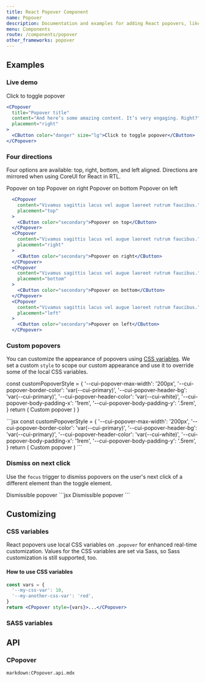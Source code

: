 ```yaml
---
title: React Popover Component
name: Popover
description: Documentation and examples for adding React popovers, like those found in iOS, to any element on your site.
menu: Components
route: /components/popover
other_frameworks: popover
---
```



## Examples

### Live demo

<Example>
  <CPopover
    title="Popover title"
    content="And here’s some amazing content. It’s very engaging. Right?"
    placement="right"
  >
    <CButton color="danger" size="lg">Click to toggle popover</CButton>
  </CPopover>
</Example>

```jsx
<CPopover
  title="Popover title"
  content="And here’s some amazing content. It’s very engaging. Right?"
  placement="right"
>
  <CButton color="danger" size="lg">Click to toggle popover</CButton>
</CPopover>
```

### Four directions

Four options are available: top, right, bottom, and left aligned. Directions are mirrored when using CoreUI for React in RTL.

<Example>
  <CPopover content="Vivamus sagittis lacus vel augue laoreet rutrum faucibus." placement="top">
    <CButton color="secondary">Popover on top</CButton>
  </CPopover>
  <CPopover content="Vivamus sagittis lacus vel augue laoreet rutrum faucibus." placement="right">
    <CButton color="secondary">Popover on right</CButton>
  </CPopover>
  <CPopover content="Vivamus sagittis lacus vel augue laoreet rutrum faucibus." placement="bottom">
    <CButton color="secondary">Popover on bottom</CButton>
  </CPopover>
  <CPopover content="Vivamus sagittis lacus vel augue laoreet rutrum faucibus." placement="left">
    <CButton color="secondary">Popover on left</CButton>
  </CPopover>
</Example>

```jsx
  <CPopover
    content="Vivamus sagittis lacus vel augue laoreet rutrum faucibus."
    placement="top"
  >
    <CButton color="secondary">Popover on top</CButton>
  </CPopover>
  <CPopover
    content="Vivamus sagittis lacus vel augue laoreet rutrum faucibus."
    placement="right"
  >
    <CButton color="secondary">Popover on right</CButton>
  </CPopover>
  <CPopover
    content="Vivamus sagittis lacus vel augue laoreet rutrum faucibus."
    placement="bottom"
  >
    <CButton color="secondary">Popover on bottom</CButton>
  </CPopover>
  <CPopover
    content="Vivamus sagittis lacus vel augue laoreet rutrum faucibus."
    placement="left"
  >
    <CButton color="secondary">Popover on left</CButton>
  </CPopover>
```

### Custom popovers

You can customize the appearance of popovers using [CSS variables](#css-variables). We set a custom `style` to scope our custom appearance and use it to override some of the local CSS variables.

  const customPopoverStyle = {
    '--cui-popover-max-width': '200px',
    '--cui-popover-border-color': 'var(--cui-primary)',
    '--cui-popover-header-bg': 'var(--cui-primary)',
    '--cui-popover-header-color': 'var(--cui-white)',
    '--cui-popover-body-padding-x': '1rem',
    '--cui-popover-body-padding-y': '.5rem',
  }
  return (
    <CPopover
      content="This popover is themed via CSS variables."
      placement="right"
      title="Custom popover"
      style={customPopoverStyle}
    >
      <CButton color="secondary">Custom popover</CButton>
    </CPopover>
  )
}

<Example>
  <CustomPopoversExample />
</Example>
```jsx
const customPopoverStyle = {
  '--cui-popover-max-width': '200px',
  '--cui-popover-border-color': 'var(--cui-primary)',
  '--cui-popover-header-bg': 'var(--cui-primary)',
  '--cui-popover-header-color': 'var(--cui-white)',
  '--cui-popover-body-padding-x': '1rem',
  '--cui-popover-body-padding-y': '.5rem',
}
return (
  <CPopover
    content="This popover is themed via CSS variables."
    placement="right"
    title="Custom popover"
    style={customPopoverStyle}
  >
    <CButton color="secondary">Custom popover</CButton>
  </CPopover>
)
```

### Dismiss on next click

Use the `focus` trigger to dismiss popovers on the user's next click of a different element than the toggle element.

<Example>
  <CPopover
    content="Vivamus sagittis lacus vel augue laoreet rutrum faucibus."
    placement="right"
    title="Dismissible popover"
    trigger="focus"
  >
    <CButton color="danger">Dismissible popover</CButton>
  </CPopover>
</Example>
```jsx
<CPopover
  content="Vivamus sagittis lacus vel augue laoreet rutrum faucibus."
  placement="right"
  title="Dismissible popover"
  trigger="focus"
>
  <CButton color="danger">Dismissible popover</CButton>
</CPopover>
```

## Customizing

### CSS variables

React popovers use local CSS variables on `.popover` for enhanced real-time customization. Values for the CSS variables are set via Sass, so Sass customization is still supported, too.

<ScssDocs file="_popover.scss" capture="popover-css-vars"/>

#### How to use CSS variables

```jsx
const vars = {
  '--my-css-var': 10,
  '--my-another-css-var': 'red',
}
return <CPopover style={vars}>...</CPopover>
```

### SASS variables

<ScssDocs file="_variables.scss" capture="popover-variables"/>

## API

### CPopover

`markdown:CPopover.api.mdx`
